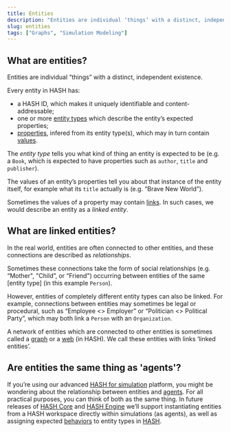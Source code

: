 ```yaml
---
title: Entities
description: "Entities are individual ‘things’ with a distinct, independent existence."
slug: entities
tags: ["Graphs", "Simulation Modeling"]
---
```


## What are entities?

Entities are individual “things” with a distinct, independent existence.

Every entity in HASH has:

- a HASH ID, which makes it uniquely identifiable and content-addressable;
- one or more [entity types](/glossary/entity-types) which describe the entity’s expected properties;
- [properties](/glossary/properties), infered from its entity type(s), which may in turn contain [values](/glossary/values).

The _entity type_ tells you what kind of thing an entity is expected to be (e.g. a `Book`, which is expected to have properties such as `author`, `title` and `publisher`).

The values of an entity’s properties tell you about that instance of the entity itself, for example what its `title` actually is (e.g. “Brave New World”).

Sometimes the values of a property may contain [links](/glossary/links). In such cases, we would describe an entity as a _linked entity_.

## What are linked entities?

In the real world, entities are often connected to other entities, and these connections are described as _relationships_.

Sometimes these connections take the form of social relationships (e.g. “Mother", "Child”, or “Friend") occurring between entities of the same [entity type] (in this example `Person`).

However, entities of completely different entity types can also be linked. For example, connections between entities may sometimes be legal or procedural, such as “Employee \<\> Employer” or “Politician \<\> Political Party”, which may both link a `Person` with an `Organization`.

A network of entities which are connected to other entities is sometimes called a [graph](/glossary/graphs) or a [web](/guide/webs) (in HASH). We call these entities with links ‘linked entities’.

## Are entities the same thing as 'agents'?

If you’re using our advanced [HASH for simulation](https://simulation.hash.ai/index) platform, you might be wondering about the relationship between entities and [agents](/glossary/agent-based-modeling). For all practical purposes, you can think of both as the same thing. In future releases of [HASH Core](/platform/core) and [HASH Engine](/platform/engine) we’ll support instantiating entities from a HASH workspace directly within simulations (as agents), as well as assigning expected [behaviors](https://hash.dev/docs/simulations/create/behaviors) to entity types in [HASH](/platform/hash).
